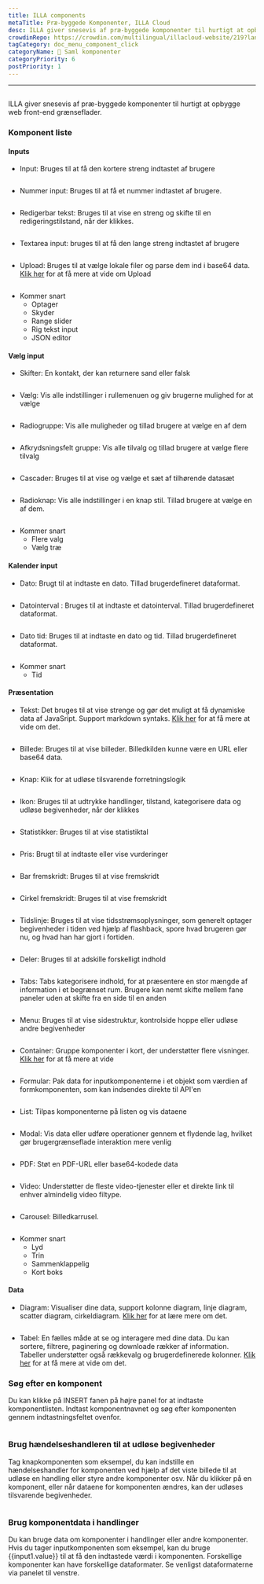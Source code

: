 ```yaml
---
title: ILLA components
metaTitle: Præ-byggede Komponenter, ILLA Cloud
desc: ILLA giver snesevis af præ-byggede komponenter til hurtigt at opbygge web front-end grænseflader
crowdinRepo: https://crowdin.com/multilingual/illacloud-website/219?languages=da&filter=basic&value=0
tagCategory: doc_menu_component_click
categoryName: 🧬 Saml komponenter
categoryPriority: 6
postPriority: 1
---
```


* * *

## <h2 hidden>ILLA components</h2>

ILLA giver snesevis af præ-byggede komponenter til hurtigt at opbygge web front-end grænseflader.

### Komponent liste

#### Inputs

-   Input: Bruges til at få den kortere streng indtastet af brugere

<img
  src='https://cdn.illacloud.com/official-website/img/docs/assemble/illa_components.png'
  alt=""
/>

-   Nummer input: Bruges til at få et nummer indtastet af brugere.

<img
  src='https://cdn.illacloud.com/official-website/img/docs/assemble/illa_components(1).png'
  alt=""
/>

-   Redigerbar tekst: Bruges til at vise en streng og skifte til en redigeringstilstand, når der klikkes.

<img
  src='https://cdn.illacloud.com/official-website/img/docs/assemble/illa_components(2).png'
  alt=""
/>

-   Textarea input: bruges til at få den lange streng indtastet af brugere

<img
  src='https://cdn.illacloud.com/official-website/img/docs/assemble/illa_components(3).png'
  alt=""
/>

-   Upload: Bruges til at vælge lokale filer og parse dem ind i base64 data. [Klik her](https://www.illacloud.com/en-US/docs/upload) for at få mere at vide om Upload

<img
  src='https://cdn.illacloud.com/official-website/img/docs/assemble/illa_components(4).png'
  alt=""
/>

-   Kommer snart
    -   Optager
    -   Skyder
    -   Range slider
    -   Rig tekst input
    -   JSON editor

#### Vælg input

-   Skifter: En kontakt, der kan returnere sand eller falsk

<img
  src='https://cdn.illacloud.com/official-website/img/docs/assemble/illa_components(5).png'
  alt=""
/>

-   Vælg: Vis alle indstillinger i rullemenuen og giv brugerne mulighed for at vælge

<img
  src='https://cdn.illacloud.com/official-website/img/docs/assemble/illa_components(6).png'
  alt=""
/>

-   Radiogruppe: Vis alle muligheder og tillad brugere at vælge en af dem

<img
  src='https://cdn.illacloud.com/official-website/img/docs/assemble/illa_components(7).png'
  alt=""
/>

-   Afkrydsningsfelt gruppe: Vis alle tilvalg og tillad brugere at vælge flere tilvalg

<img
  src='https://cdn.illacloud.com/official-website/img/docs/assemble/illa_components(8).png'
  alt=""
/>

-   Cascader: Bruges til at vise og vælge et sæt af tilhørende datasæt

<img
  src='https://cdn.illacloud.com/official-website/img/docs/assemble/illa_components(9).png'
  alt=""
/>

-   Radioknap: Vis alle indstillinger i en knap stil. Tillad brugere at vælge en af dem.

<img
  src='https://cdn.illacloud.com/official-website/img/docs/assemble/illa_components(10).png'
  alt=""
/>

-   Kommer snart
    -   Flere valg
    -   Vælg træ

#### Kalender input

-   Dato: Brugt til at indtaste en dato. Tillad brugerdefineret dataformat.

<img
  src='https://cdn.illacloud.com/official-website/img/docs/assemble/illa_components(11).png'
  alt=""
/>

-   Datointerval : Bruges til at indtaste et datointerval. Tillad brugerdefineret dataformat.

<img
  src='https://cdn.illacloud.com/official-website/img/docs/assemble/illa_components(12).png'
  alt=""
/>

-   Dato tid: Bruges til at indtaste en dato og tid. Tillad brugerdefineret dataformat.

<img
  src='https://cdn.illacloud.com/official-website/img/docs/assemble/illa_components(13).png'
  alt=""
/>

-   Kommer snart
    -   Tid

#### Præsentation

-   Tekst: Det bruges til at vise strenge og gør det muligt at få dynamiske data af JavaSript. Support markdown syntaks. [Klik her](https://www.illacloud.com/en-US/docs/text) for at få mere at vide om det.

<img
  src='https://cdn.illacloud.com/official-website/img/docs/assemble/illa_components(14).png'
  alt=""
/>

-   Billede: Bruges til at vise billeder. Billedkilden kunne være en URL eller base64 data.

<img
  src='https://cdn.illacloud.com/official-website/img/docs/assemble/illa_components(15).png'
  alt=""
/>

-   Knap: Klik for at udløse tilsvarende forretningslogik

<img
  src='https://cdn.illacloud.com/official-website/img/docs/assemble/illa_components(16).png'
  alt=""
/>

-   Ikon: Bruges til at udtrykke handlinger, tilstand, kategorisere data og udløse begivenheder, når der klikkes

<img
  src='https://cdn.illacloud.com/official-website/img/docs/assemble/illa_components(17).png'
  alt=""
/>

-   Statistikker: Bruges til at vise statistiktal

<img
  src='https://cdn.illacloud.com/official-website/img/docs/assemble/illa_components(18).png'
  alt=""
/>

-   Pris: Brugt til at indtaste eller vise vurderinger

<img
  src='https://cdn.illacloud.com/official-website/img/docs/assemble/illa_components(19).png'
  alt=""
/>

-   Bar fremskridt: Bruges til at vise fremskridt

<img
  src='https://cdn.illacloud.com/official-website/img/docs/assemble/illa_components(20).png'
  alt=""
/>

-   Cirkel fremskridt: Bruges til at vise fremskridt

<img
  src='https://cdn.illacloud.com/official-website/img/docs/assemble/illa_components(21).png'
  alt=""
/>

-   Tidslinje: Bruges til at vise tidsstrømsoplysninger, som generelt optager begivenheder i tiden ved hjælp af flashback, spore hvad brugeren gør nu, og hvad han har gjort i fortiden.

<img
  src='https://cdn.illacloud.com/official-website/img/docs/assemble/illa_components(22).png'
  alt=""
/>

-   Deler: Bruges til at adskille forskelligt indhold

<img
  src='https://cdn.illacloud.com/official-website/img/docs/assemble/illa_components(23).png'
  alt=""
/>

-   Tabs: Tabs kategorisere indhold, for at præsentere en stor mængde af information i et begrænset rum. Brugere kan nemt skifte mellem fane paneler uden at skifte fra en side til en anden

<img
  src='https://cdn.illacloud.com/official-website/img/docs/assemble/illa_components(24).png'
  alt=""
/>

-   Menu: Bruges til at vise sidestruktur, kontrolside hoppe eller udløse andre begivenheder

<img
  src='https://cdn.illacloud.com/official-website/img/docs/assemble/illa_components(25).png'
  alt=""
/>

-   Container: Gruppe komponenter i kort, der understøtter flere visninger. [Klik her](https://www.illacloud.com/en-US/docs/container) for at få mere at vide

<img
  src='https://cdn.illacloud.com/official-website/img/docs/assemble/illa_components(26).png'
  alt=""
/>

-   Formular: Pak data for inputkomponenterne i et objekt som værdien af formkomponenten, som kan indsendes direkte til API'en

<img
  src='https://cdn.illacloud.com/official-website/img/docs/assemble/illa_components(27).png'
  alt=""
/>

-   List: Tilpas komponenterne på listen og vis dataene

<img
  src='https://cdn.illacloud.com/official-website/img/docs/assemble/illa_components(28).png'
  alt=""
/>

-   Modal: Vis data eller udføre operationer gennem et flydende lag, hvilket gør brugergrænseflade interaktion mere venlig

<img
  src='https://cdn.illacloud.com/official-website/img/docs/assemble/illa_components(29).png'
  alt=""
/>

-   PDF: Støt en PDF-URL eller base64-kodede data

<img
  src='https://cdn.illacloud.com/official-website/img/docs/assemble/illa_components(30).png'
  alt=""
/>

-   Video: Understøtter de fleste video-tjenester eller et direkte link til enhver almindelig video filtype.

<img
  src='https://cdn.illacloud.com/official-website/img/docs/assemble/illa_components(31).png'
  alt=""
/>

-   Carousel: Billedkarrusel.

<img
  src='https://cdn.illacloud.com/official-website/img/docs/assemble/illa_components(32).png'
  alt=""
/>

-   Kommer snart
    -   Lyd
    -   Trin
    -   Sammenklappelig
    -   Kort boks

#### Data

-   Diagram: Visualiser dine data, support kolonne diagram, linje diagram, scatter diagram, cirkeldiagram. [Klik her](https://www.illacloud.com/en-US/docs/chart) for at lære mere om det.

<img
  src='https://cdn.illacloud.com/official-website/img/docs/assemble/illa_components(33).png'
  alt=""
/>

-   Tabel: En fælles måde at se og interagere med dine data. Du kan sortere, filtrere, paginering og downloade rækker af information. Tabeller understøtter også rækkevalg og brugerdefinerede kolonner. [Klik her]([https://www.illacloud.com/en-US/docs/table](https://www.illacloud.com/en-US/docs/table)) for at få mere at vide om det.

### Søg efter en komponent

Du kan klikke på INSERT fanen på højre panel for at indtaste komponentlisten. Indtast komponentnavnet og søg efter komponenten gennem indtastningsfeltet ovenfor.

<img
  src='https://cdn.illacloud.com/official-website/img/docs/assemble/illa_components(34).png'
  alt=""
/>

### Brug hændelseshandleren til at udløse begivenheder

Tag knapkomponenten som eksempel, du kan indstille en hændelseshandler for komponenten ved hjælp af det viste billede til at udløse en handling eller styre andre komponenter osv. Når du klikker på en komponent, eller når dataene for komponenten ændres, kan der udløses tilsvarende begivenheder.

<img
  src='https://cdn.illacloud.com/official-website/img/docs/assemble/illa_components(35).png'
  alt=""
/>

### Brug komponentdata i handlinger

Du kan bruge data om komponenter i handlinger eller andre komponenter. Hvis du tager inputkomponenten som eksempel, kan du bruge {{input1.value}} til at få den indtastede værdi i komponenten. Forskellige komponenter kan have forskellige dataformater. Se venligst dataformaterne via panelet til venstre.

<img
  src='https://cdn.illacloud.com/official-website/img/docs/assemble/illa_components(36).png'
  alt=""
/>
